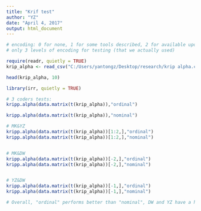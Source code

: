 ---
title: "Krif test"
author: "YZ"
date: "April 4, 2017"
output: html_document
---

```{r}

# encoding: 0 for none, 1 for some tools described, 2 for available upon request
# only 3 levels of encoding for testing (that we actually used)

require(readr, quietly = TRUE)
krip_alpha <- read_csv("C:/Users/yantongz/Desktop/research/krip alpha.csv",col_names = FALSE)

head(krip_alpha, 10)

library(irr, quietly = TRUE)

# 3 coders tests:
kripp.alpha(data.matrix(t(krip_alpha)),"ordinal")

kripp.alpha(data.matrix(t(krip_alpha)),"nominal")

# MK&YZ
kripp.alpha(data.matrix(t(krip_alpha))[1:2,],"ordinal")
kripp.alpha(data.matrix(t(krip_alpha))[1:2,],"nominal")


# MK&DW
kripp.alpha(data.matrix(t(krip_alpha))[-2,],"ordinal")
kripp.alpha(data.matrix(t(krip_alpha))[-2,],"nominal")


# YZ&DW
kripp.alpha(data.matrix(t(krip_alpha))[-1,],"ordinal")
kripp.alpha(data.matrix(t(krip_alpha))[-1,],"nominal")

# Overall, "ordinal" performs better than "nominal", DW and YZ have a higher alpha.

```
